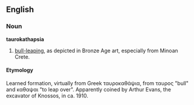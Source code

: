 
==English==
===Noun===
'''taurokathapsia'''
#[[bull-leaping]], as depicted in Bronze Age art, especially from Minoan Crete.

====Etymology====
Learned formation, virtually from Greek ταυροκαθάψια, from ταυρος "bull" and καθαψαι "to leap over". Apparently coined by Arthur Evans, the excavator of Knossos, in ca. 1910.